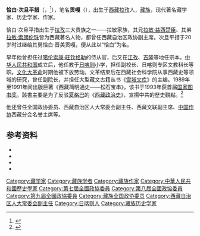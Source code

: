 '''恰白·次旦平措'''（{{bo|z=ཆབ་སྤེལ་ཚེ་བརྟན་ཕུན་ཚོགས་|w=chab spel tshe brtan phun tshogs|t=Chappel Tséten Püntsok|p=Qabbê Cêpän Püncog}}，{{bd|1922年||2013年|8月15日|catIdx=Tseten Puntsok}}<ref>{{Cite web |url=http://cpc.people.com.cn/n/2013/0820/c87393-22625790.html |title=恰白·次旦平措同志逝世 |access-date=2018-12-20 |archive-date=2018-12-20 |archive-url=https://web.archive.org/web/20181220230325/http://cpc.people.com.cn/n/2013/0820/c87393-22625790.html |dead-url=no }}</ref>），笔名'''贡嘎'''（{{bo|z=གོང་དཀར་|w=gong dkar}}），出生于[[西藏|西藏]][[拉孜|拉孜]]人，[[藏族|藏族]]，现代著名藏学家、历史学家、作家。

恰白·次旦平措出生于[[拉孜|拉孜]]三大贵族之一——拉敏家族，其兄[[拉敏·益西楚臣|拉敏·益西楚臣]]、其弟[[拉敏·索朗伦珠|拉敏·索朗伦珠]]皆为西藏著名人物，都曾任西藏自治区政协副主席。次旦平措于20岁时过继给其舅恰白·晋美贡嘎，便从此以“恰白”为名。

早年他曾担任过[[噶伦|噶伦]][[索康·旺钦格勒|索康·旺钦格勒]]的侍从官，后又在[[江孜|江孜]]、[[吉隆|吉隆]]等地任宗本。[[中华人民共和国|中华人民共和国]]成立后，他任教于[[日喀则|日喀则]]小学，担任副校长、日喀则专区文教科长等职。[[文化大革命|文化大革命]]时期他被下放劳动。文革结束后在西藏社会科学院从事西藏史等领域的研究，曾任副院长，并担任大型藏文古籍丛书《[[雪域文库|雪域文库]]》的主编。1989年至1991年间出版巨著《西藏简明通史——松石宝串》，该书于1993年获首届[[国家图书奖|国家图书奖]]。該書主要是为了反驳[[夏格巴·旺秋德丹|夏格巴]]的《[[西藏政治史|西藏政治史]]》，宣揚中共的歷史觀點。<ref>{{Cite journal|title=西藏历史巨著《西藏简明通史·松石宝串》——访著名藏族学者恰白·次旦平措|author=亚东达瓦次仁|url=http://xuewen.cnki.net/CJFD-XZDX200501000.html|journal=《西藏大学学报(汉文版)》|year=2005年|issue=1期|access-date=2018-12-20|archive-date=2018-12-20|archive-url=https://web.archive.org/web/20181220230453/http://xuewen.cnki.net/CJFD-XZDX200501000.html|dead-url=no}}</ref>

他还曾任全国政协委员、西藏自治区人大常委会副主任、西藏文联副主席、[[中国作协|中国作协]]西藏分会名誉主席等。

== 参考资料 ==
{{ReflistH}}
* {{cite web|url=http://www.xzass.org/html/news249.html|title=恰白·次旦平措|publisher=西藏自治区社会科学院|access-date=2011-11-26|archive-date=2019-08-09|archive-url=https://web.archive.org/web/20190809080631/http://www.xzass.org/html/news249.html|dead-url=no}}
* {{cite web|url=http://tibet.cn/zxyj/xzft/xzfc/201009/t20100914_628128.htm|title=恰白·次旦平措|publisher=中国西藏网|deadurl=yes|archiveurl=https://web.archive.org/web/20111016141601/http://tibet.cn/zxyj/xzft/xzfc/201009/t20100914_628128.htm|archivedate=2011-10-16}}
* {{cite web|url=http://tibet.cn/zxyj/wzz/201008/t20100806_614004_1.html|title=恰白·次旦平措：西藏新史学的奠基者和开拓者|publisher=中国西藏网|deadurl=yes|archiveurl=https://web.archive.org/web/20160304135719/http://tibet.cn/zxyj/wzz/201008/t20100806_614004_1.html|archivedate=2016-03-04}}
* {{cite web|url=http://www.chinawriter.com.cn/zxhy/member/892.shtml|title=次旦平措 (1922～)|publisher=中国作家网|access-date=2011-11-26|archive-date=2016-08-08|archive-url=https://web.archive.org/web/20160808012422/http://www.chinawriter.com.cn/zxhy/member/892.shtml|dead-url=yes}}
{{ReflistF}}

[[Category:藏学家|Category:藏学家]]
[[Category:藏族学者|Category:藏族学者]]
[[Category:藏族作家|Category:藏族作家]]
[[Category:中華人民共和國歷史學家|Category:中華人民共和國歷史學家]]
[[Category:第七屆全國政協委員|Category:第七屆全國政協委員]]
[[Category:第八屆全國政協委員|Category:第八屆全國政協委員]]
[[Category:第九屆全國政協委員|Category:第九屆全國政協委員]]
[[Category:藏族全国政协委员|Category:藏族全国政协委员]]
[[Category:西藏自治区人大常委会副主任|Category:西藏自治区人大常委会副主任]]
[[Category:日喀则人|Category:日喀则人]]
[[Category:藏族历史学家|Category:藏族历史学家]]